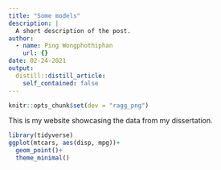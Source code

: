 ```yaml
---
title: "Some models"
description: |
  A short description of the post.
author:
  - name: Ping Wongphothiphan
    url: {}
date: 02-24-2021
output:
  distill::distill_article:
    self_contained: false
---
```



```r
knitr::opts_chunk$set(dev = "ragg_png")
```

This is my website showcasing the data from my dissertation.

```r
library(tidyverse)
ggplot(mtcars, aes(disp, mpg))+
  geom_point()+
  theme_minimal()
```
